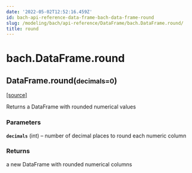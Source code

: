 ```yaml
---
date: '2022-05-02T12:52:16.459Z'
id: bach-api-reference-data-frame-bach-data-frame-round
slug: /modeling/bach/api-reference/DataFrame/bach.DataFrame.round/
title: round
---
```


# bach.DataFrame.round

<div class="method">

<h2 class="signature-method"><span class="additional-name">DataFrame.</span><span class="name">round(</span><small class="parameter-list"><span class="parameter" id="decimals">decimals=0</span></small>)</h2>


&#8203;<span class="view-source">[[source]](https://github.com/objectiv/objectiv-analytics/blob/main/bach/bach/dataframe.py)</span>

<div class="content">

Returns a DataFrame with rounded numerical values


### Parameters

**`decimals`** (int) – number of decimal places to round each numeric column



### Returns

a new DataFrame with rounded numerical columns



</div>

</div>
